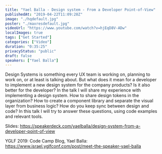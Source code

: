 ```yaml
---
title: "Yael Balla - Design system - From a Developer Point-of-View"
publishedAt: "2019-04-22T11:09:28Z"
image: "./hqdefault.jpg"
poster: "./maxresdefault.jpg"
videoUrl: "https://www.youtube.com/watch?v=hjEqD8V-ADw"
localImages: true
tags: ["Get Started"]
categories: ["Video"]
duration: "0:35:25"
privacyStatus: "public"
draft: false
speakers: ["Yael Balla"]
---
```


Design Systems is something every UX team is working on, planning to work on, or at least is talking about. But what does it mean for a developer to implement a new design system for the company products? Is it also better for the developer? In the talk I will share my experience with implementing a design system. How to share design tokens in the organization? How to create a component library and separate the visual layer from business logic? How do you keep sync between design and code? In this talk I will try to answer these questions, using code examples and relevant tools.

Slides: https://speakerdeck.com/yaelballa/design-system-from-a-developer-point-of-view

YGLF 2019: Code Camp Blog, Yael Balla:
https://www.israel.yglfconf.com/post/meet-the-speaker-yael-balla
